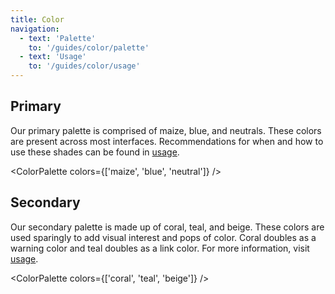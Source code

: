 ```yaml
---
title: Color
navigation:
  - text: 'Palette'
    to: '/guides/color/palette'
  - text: 'Usage'
    to: '/guides/color/usage'
---
```



## Primary

Our primary palette is comprised of maize, blue, and neutrals. These colors are present across most interfaces. Recommendations for when and how to use these shades can be found in [usage](/guides/color/usage).

<ColorPalette colors={['maize', 'blue', 'neutral']} />

## Secondary

Our secondary palette is made up of coral, teal, and beige. These colors are used sparingly to add visual interest and pops of color. Coral doubles as a warning color and teal doubles as a link color. For more information, visit [usage](/guides/color/usage).

<ColorPalette colors={['coral', 'teal', 'beige']} />
